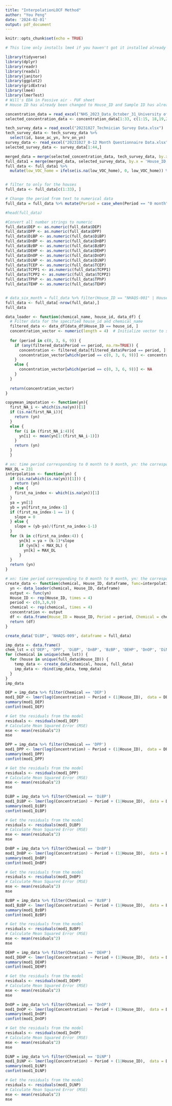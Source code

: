```yaml
---
title: "InterpolationLOCF Method"
author: "You Peng"
date: '2024-02-01'
output: pdf_document
---
```


```r
knitr::opts_chunk$set(echo = TRUE)
```

```r
# This line only installs lme4 if you haven't got it installed already

library(tidyverse)
library(dplyr)
library(readr)
library(readxl)
library(janitor)
library(ggplot2)
library(gridExtra)
library(lme4)
library(lmerTest)
# Will's EDA in Passive air - PUF sheet
# House ID has already been changed to House_ID and Sample ID has already been changed to Sample_ID; A null values had been refilled;
```

```r
concentration_data = read_excel("NHS_2023_Data_October_31_University of Toronto_First phase_modified_Will.xlsx", sheet = "Passive air- PUF(pgm-3)", skip = 4)
selected_concentration_data <- concentration_data[1:33, c(1:15, 18,19,20,23,26)]

tech_survey_data = read_excel("20231027_Technician Survey Data.xlsx")
tech_survey_data <- tech_survey_data %>% 
  select(id, base_ac_yn, hrv_on_yn)
survey_data <- read_excel("20231027_0-12 Month Questionnaire Data.xlsx") %>% select(id, low_VOC_home, paints_yn)
selected_survey_data <- survey_data[1:44,]

merged_data = merge(selected_concentration_data, tech_survey_data, by.x = 'House_ID', by.y='id')
full_data1 = merge(merged_data, selected_survey_data, by.x = 'House_ID', by.y='id')
full_data <- full_data1 %>% 
  mutate(low_VOC_home = ifelse(is.na(low_VOC_home), 0, low_VOC_home)) %>% mutate(paints_yn = ifelse(is.na(paints_yn), 0, paints_yn))


# filter to only for the houses
full_data <- full_data[c(1:33), ]

# Change the period from text to numerical data
full_data = full_data %>% mutate(Period = case_when(Period == "0 month" ~ 0, Period == "3 month" ~ 3, Period == "6 month" ~ 6, Period == "9 month" ~ 9))

#head(full_data)

#Convert all number strings to numeric
full_data$DEP <- as.numeric(full_data$DEP)
full_data$DPP <- as.numeric(full_data$DPP)
full_data$DiBP <- as.numeric(full_data$DiBP)
full_data$DnBP <- as.numeric(full_data$DnBP)
full_data$BzBP <- as.numeric(full_data$BzBP)
full_data$DEHP <- as.numeric(full_data$DEHP)
full_data$DnOP <- as.numeric(full_data$DnOP)
full_data$DiNP <- as.numeric(full_data$DiNP)
full_data$TCEP <- as.numeric(full_data$TCEP)
full_data$TCPP1 <- as.numeric(full_data$TCPP1)
full_data$TCPP2 <- as.numeric(full_data$TCPP2)
full_data$TPhP <- as.numeric(full_data$TPhP)
full_data$TEHP <- as.numeric(full_data$TEHP)


# data_six_month = full_data %>% filter(House_ID == "NHAQS-001" | House_ID == "NHAQS-002" | House_ID == "NHAQS-003" | House_ID == "NHAQS-006" | House_ID == "NHAQS-008")
full_data <- full_data[-nrow(full_data),]
full_data
```


```r
data_loader <- function(chemical_name, house_id, data_df) {
  # Filter data for the specified house_id and chemical_name
  filtered_data <- data_df[data_df$House_ID == house_id, ]
  concentration_vector <- numeric(length = 4)  # Initialize vector to store concentrations
  
  for (period in c(0, 3, 6, 9)) {
    if (any(filtered_data$Period == period, na.rm=TRUE)) {
      concentration <- filtered_data[filtered_data$Period == period, ][[chemical_name]]
      concentration_vector[which(period == c(0, 3, 6, 9))] <- concentration
    } 
    else {
      concentration_vector[which(period == c(0, 3, 6, 9))] <- NA  
    }
  }
  
  return(concentration_vector)
}
```

```r
copymean_imputation <- function(yn){
  first_NA_i <- which(is.na(yn))[1]
  if (is.na(first_NA_i)){
    return (yn)
  }
  else {
    for (i in (first_NA_i:4)){
      yn[i] <- mean(yn[1:(first_NA_i-1)])
    }
    return (yn)
  }
  }
```

```r
# xn: time period corresponding to 0 month to 9 month, yn: the corresponding chemical concentration
MAX_DL = 231
interpolation <- function(yn) {
  if (is.na(which(is.na(yn))[1])) {
    return (yn)
  } else {
    first_na_index <- which(is.na(yn))[1]
  }
  ya = yn[1]
  yb = yn[first_na_index-1]
  if (first_na_index-1 == 1) {
    slope = 0
  } else {
    slope = (yb-ya)/(first_na_index-1-1)
  }
  for (k in c(first_na_index:4)) {
      yn[k] = ya + (k-1)*slope
      if (yn[k] < MAX_DL) {
        yn[k] = MAX_DL
      }
  }
  return (yn)
}
```


```r
# xn: time period corresponding to 0 month to 9 month, yn: the corresponding chemical concentration
create_data <- function(chemical, House_ID, dataframe, func=interpolation) {
  yn <- data_loader(chemical, House_ID, dataframe)
  output <- func(yn)
  House_ID <- rep(House_ID, times = 4)
  period <- c(0,3,6,9)
  chemical <- rep(chemical, times = 4)
  concentration <- output
  df <- data.frame(House_ID = House_ID, Period = period, Chemical = chemical, Concentration = concentration)
  return (df)
}
```

```r
create_data('DiBP', 'NHAQS-009', dataframe = full_data)
```

```r
imp_data <- data.frame()
chem_lst = c('DEP', 'DPP', 'DiBP', 'DnBP', 'BzBP', 'DEHP', 'DnOP', 'DiNP')
for (chemical in unique(chem_lst)) {
  for (house in unique(full_data$House_ID)) {
    temp_data <- create_data(chemical, house, full_data)
    imp_data <- rbind(imp_data, temp_data)
  }
}
imp_data
```


```r
DEP = imp_data %>% filter(Chemical == 'DEP')
mod1_DEP <- lmer(log(Concentration) ~ Period + (1|House_ID),  data = DEP)
summary(mod1_DEP)
confint(mod1_DEP)

# Get the residuals from the model
residuals <- residuals(mod1_DEP)
# Calculate Mean Squared Error (MSE)
mse <- mean(residuals^2)
mse
```

```r
DPP = imp_data %>% filter(Chemical == 'DPP')
mod1_DPP <- lmer(log(Concentration) ~ Period + (1|House_ID),  data = DPP)
summary(mod1_DPP)
confint(mod1_DPP)

# Get the residuals from the model
residuals <- residuals(mod1_DPP)
# Calculate Mean Squared Error (MSE)
mse <- mean(residuals^2)
mse
```

```r
DiBP = imp_data %>% filter(Chemical == 'DiBP')
mod1_DiBP <- lmer(log(Concentration) ~ Period + (1|House_ID),  data = DiBP)
summary(mod1_DiBP)
confint(mod1_DiBP)

# Get the residuals from the model
residuals <- residuals(mod1_DiBP)
# Calculate Mean Squared Error (MSE)
mse <- mean(residuals^2)
mse
```

```r
DnBP = imp_data %>% filter(Chemical == 'DnBP')
mod1_DnBP <- lmer(log(Concentration) ~ Period + (1|House_ID),  data = DnBP)
summary(mod1_DnBP)
confint(mod1_DnBP)

# Get the residuals from the model
residuals <- residuals(mod1_DnBP)
# Calculate Mean Squared Error (MSE)
mse <- mean(residuals^2)
mse
```

```r
BzBP = imp_data %>% filter(Chemical == 'BzBP')
mod1_BzBP <- lmer(log(Concentration) ~ Period + (1|House_ID),  data = BzBP)
summary(mod1_BzBP)
confint(mod1_BzBP)

# Get the residuals from the model
residuals <- residuals(mod1_BzBP)
# Calculate Mean Squared Error (MSE)
mse <- mean(residuals^2)
mse
```

```r
DEHP = imp_data %>% filter(Chemical == 'DEHP')
mod1_DEHP <- lmer(log(Concentration) ~ Period + (1|House_ID),  data = DEHP)
summary(mod1_DEHP)
confint(mod1_DEHP)

# Get the residuals from the model
residuals <- residuals(mod1_DEHP)
# Calculate Mean Squared Error (MSE)
mse <- mean(residuals^2)
mse
```

```r
DnOP = imp_data %>% filter(Chemical == 'DnOP')
mod1_DnOP <- lmer(log(Concentration) ~ Period + (1|House_ID),  data = DnOP)
summary(mod1_DnOP)
confint(mod1_DnOP)

# Get the residuals from the model
residuals <- residuals(mod1_DnOP)
# Calculate Mean Squared Error (MSE)
mse <- mean(residuals^2)
mse
```

```r
DiNP = imp_data %>% filter(Chemical == 'DiNP')
mod1_DiNP <- lmer(log(Concentration) ~ Period + (1|House_ID),  data = DiNP)
summary(mod1_DiNP)
confint(mod1_DiNP)

# Get the residuals from the model
residuals <- residuals(mod1_DiNP)
# Calculate Mean Squared Error (MSE)
mse <- mean(residuals^2)
mse
```

